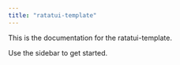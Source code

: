 ```yaml
---
title: "ratatui-template"
---
```


This is the documentation for the ratatui-template.

Use the sidebar to get started.
